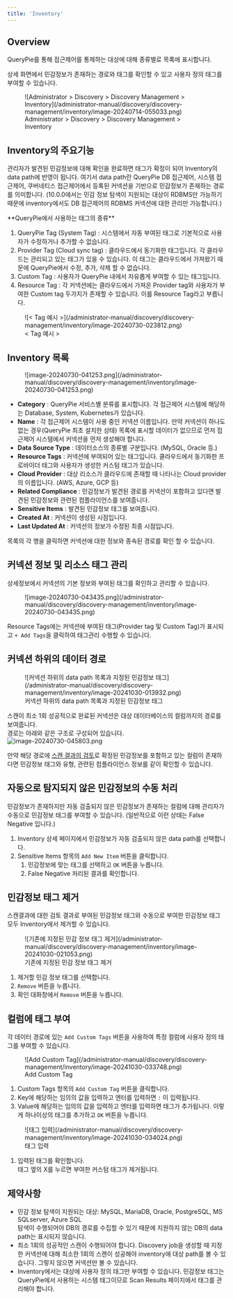 ```yaml
---
title: 'Inventory'
---
```



## Overview

QueryPie를 통해 접근제어를 통제하는 대상에 대해 종류별로 목록에 표시합니다.

상세 화면에서 민감정보가 존재하는 경로와 태그를 확인할 수 있고 사용자 정의 태그를 부여할 수 있습니다.

<figure data-layout="center" data-align="center">
![Administrator &gt; Discovery &gt; Discovery Management &gt; Inventory](/administrator-manual/discovery/discovery-management/inventory/image-20240714-055033.png)
<figcaption>
Administrator &gt; Discovery &gt; Discovery Management &gt; Inventory
</figcaption>
</figure>


## Inventory의 주요기능

관리자가 발견된 민감정보에 대해 확인을 완료하면 태그가 확정이 되어 Inventory의 data path에 반영이 됩니다. 여기서 data path란 QueryPie DB 접근제어, 시스템 접근제어, 쿠버네티스 접근제어에서 등록된 커넥션을 기반으로 민감정보가 존재하는 경로를 의미합니다. (10.0.0에서는 민감 정보 탐색이 지원되는 대상이 RDBMS만 가능하기 때문에 inventory에서도 DB 접근제어의 RDBMS 커넥션에 대한 관리만 가능합니다.)

<Callout type="info">
**QueryPie에서 사용하는 태그의 종류**

1. QueryPie Tag (System Tag) : 시스템에서 자동 부여된 태그로 기본적으로 사용자가 수정하거나 추가할 수 없습니다.
2. Provider Tag (Cloud sync tag) : 클라우드에서 동기화한 태그입니다. 각 클라우드는 관리되고 있는 태그가 있을 수 있습니다. 이 태그는 클라우드에서 가져왔기 때문에 QueryPie에서 수정, 추가, 삭제 할 수 없습니다.
3. Custom Tag : 사용자가 QueryPie 내에서 자유롭게 부여할 수 있는 태그입니다.
4. Resource Tag : 각 커넥션에는 클라우드에서 가져온 Provider tag와 사용자가 부여한 Custom tag 두가지가 존재할 수 있습니다. 이를 Resource Tag라고 부릅니다.

<figure data-layout="center" data-align="center">
![&lt; Tag 예시 &gt;](/administrator-manual/discovery/discovery-management/inventory/image-20240730-023812.png)
<figcaption>
&lt; Tag 예시 &gt;
</figcaption>
</figure>
</Callout>


## Inventory 목록

<figure data-layout="center" data-align="center">
![image-20240730-041253.png](/administrator-manual/discovery/discovery-management/inventory/image-20240730-041253.png)
</figure>

*  **Category**  : QueryPie 서비스별 분류를 표시합니다. 각 접근제어 시스템에 해당하는 Database, System, Kubernetes가 있습니다.
*  **Name**  : 각 접근제어 시스템이 사용 중인 커넥션 이름입니다. 만약 커넥션이 하나도 없는 경우(QueryPie 최초 설치한 상태) 목록에 표시할 데이터가 없으므로 먼저 접근제어 시스템에서 커넥션을 먼저 생성해야 합니다. 
*  **Data Source Type**  : 데이터소스의 종류별 구분입니다. (MySQL, Oracle 등.)
*  **Resource Tags**  : 커넥션에 부여되어 있는 태그입니다. 클라우드에서 동기화한 프로바이더 태그와 사용자가 생성한 커스텀 태그가 있습니다.
*  **Cloud Provider**  : 대상 리소스가 클라우드에 존재할 때 나타나는 Cloud provider의 이름입니다. (AWS, Azure, GCP 등)
*  **Related Compliance**  : 민감정보가 발견된 경로를 커넥션이 포함하고 있다면 발견된 민감정보와 관련된 컴플라이언스를 보여줍니다.
*  **Sensitive Items**  : 발견된 민감정보 태그를 보여줍니다.
*  **Created At**  : 커넥션이 생성된 시점입니다. 
*  **Last Updated At**  : 커넥션의 정보가 수정된 최종 시점입니다.

목록의 각 행을 클릭하면 커넥션에 대한 정보와 종속된 경로를 확인 할 수 있습니다.


## 커넥션 정보 및 리소스 태그 관리

상세정보에서 커넥션의 기본 정보와 부여된 태그를 확인하고 관리할 수 있습니다.

<figure data-layout="center" data-align="center">
![image-20240730-043435.png](/administrator-manual/discovery/discovery-management/inventory/image-20240730-043435.png)
</figure>

Resource Tags에는 커넥션에 부여된 태그(Provider tag 및 Custom Tag)가 표시되고 `+ Add Tags`을 클릭하여 태그관리 수행할 수 있습니다.


## 커넥션 하위의 데이터 경로

<figure data-layout="center" data-align="center">
![커넥션 하위의 data path 목록과 지정된 민감정보 태그](/administrator-manual/discovery/discovery-management/inventory/image-20241030-013932.png)
<figcaption>
커넥션 하위의 data path 목록과 지정된 민감정보 태그
</figcaption>
</figure>

스캔이 최소 1회 성공적으로 완료된 커넥션은 대상 데이터베이스의 컬럼까지의 경로를 보여줍니다. <br/>경로는 아래와 같은 구조로 구성되어 있습니다. <br/>![image-20240730-045803.png](/administrator-manual/discovery/discovery-management/inventory/image-20240730-045803.png)

만약 해당 경로에 [스캔 결과의 검토](scan-results)로 확정된 민감정보를 포함하고 있는 컬럼이 존재하다면 민감정보 태그와 유형, 관련된 컴플라이언스 정보를 같이 확인할 수 있습니다.

## 자동으로 탐지되지 않은 민감정보의 수동 처리

민감정보가 존재하지만 자동 검출되지 않은 민감정보가 존재하는 컬럼에 대해 관리자가 수동으로 민감정보 태그를 부여할 수 있습니다. (일반적으로 이런 상태는 False Negative 입니다.)

1. Inventory 상세 페이지에서 민감정보가 자동 검출되지 않은 data path를 선택합니다.
2. Sensitive Items 항목의 `Add New Item` 버튼을 클릭합니다.<br/>  
    1. 민감정보에 맞는 태그를 선택하고 `OK` 버튼을 누릅니다.<br/>
    2. False Negative 처리된 결과를 확인합니다.<br/>

## 민감정보 태그 제거

스캔결과에 대한 검토 결과로 부여된 민감정보 태그와 수동으로 부여한 민감정보 태그 모두 Inventory에서 제거할 수 있습니다. <br/>

<figure data-layout="center" data-align="center">
![기존에 지정된 민감 정보 태그 제거](/administrator-manual/discovery/discovery-management/inventory/image-20241030-021053.png)
<figcaption>
기존에 지정된 민감 정보 태그 제거
</figcaption>
</figure>

1. 제거할 민감 정보 태그를 선택합니다.
2. `Remove` 버튼을 누릅니다.
3. 확인 대화창에서 `Remove` 버튼을 누릅니다.<br/>

## 컬럼에 태그 부여

각 데이터 경로에 있는 `Add Custom Tags` 버튼을 사용하여 특정 컬럼에 사용자 정의 태그를 부여할 수 있습니다. <br/>

<figure data-layout="center" data-align="center">
![Add Custom Tag](/administrator-manual/discovery/discovery-management/inventory/image-20241030-033748.png)
<figcaption>
Add Custom Tag
</figcaption>
</figure>

1. Custom Tags 항목의 `Add Custom Tag` 버튼을 클릭합니다.
2. Key에 해당하는 임의의 값을 입력하고 엔터를 입력하면 `:` 이 입력됩니다.
3. Value에 해당하는 임의의 값을 입력하고 엔터를 입력하면 태그가 추가됩니다. 이렇게 하나이상의 태그를 추가하고 `OK` 버튼을 누릅니다.

<figure data-layout="center" data-align="center">
![태그 입력](/administrator-manual/discovery/discovery-management/inventory/image-20241030-034024.png)
<figcaption>
태그 입력
</figcaption>
</figure>

1. 입력된 태그를 확인합니다. <br/>태그 옆의 X를 누르면 부여한 커스텀 태그가 제거됩니다. 

## 제약사항

* 민감 정보 탐색이 지원되는 대상: MySQL, MariaDB, Oracle, PostgreSQL, MS SQLserver, Azure SQL<br/>탐색이 수행되어야 DB의 경로를 수집할 수 있기 때문에 지원하지 않는 DB의 data path는 표시되지 않습니다.
* 최소 1회의 성공적인 스캔이 수행되어야 합니다. Discovery job을 생성할 때 지정한 커넥션에 대해 최소한 1회의 스캔이 성공해야 inventory에 대상 path를 볼 수 있습니다. 그렇지 않으면 커넥션만 볼 수 있습니다.
* Inventory에서는 대상에 사용자 정의 태그만 부여할 수 있습니다. 민감정보 태그는 QueryPie에서 사용하는 시스템 태그이므로 Scan Results 페이지에서 태그를 관리해야 합니다. 


